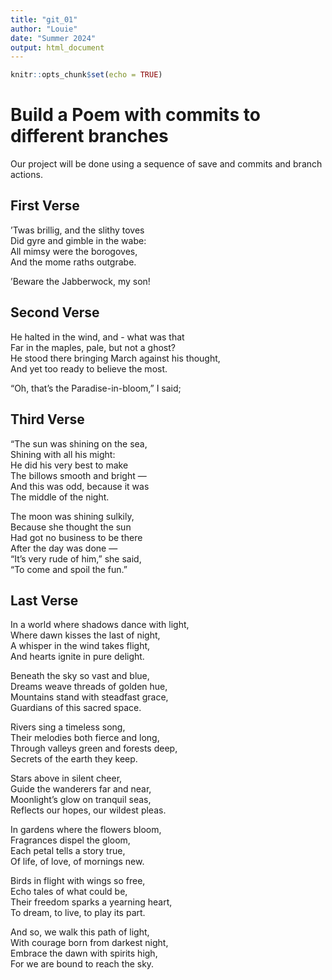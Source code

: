 ```yaml
---
title: "git_01"
author: "Louie"
date: "Summer 2024"
output: html_document
---
```


```r
knitr::opts_chunk$set(echo = TRUE)
```
# Build a Poem with commits to different branches
Our project will be done using a sequence of save and commits and branch actions.
<!-- Do not modify or change any text in "!--" bracketed areas such as this --- these are instructions to
you, if you change any of this the git program will notice it and compromise your git merging strategy !-->

## First Verse 
<!--Put the first five lines of a poem by Lewis Carrol in this section!-->

‘Twas brillig, and the slithy toves  
Did gyre and gimble in the wabe:  
All mimsy were the borogoves,  
And the mome raths outgrabe.  

‘Beware the Jabberwock, my son!  


## Second Verse
<!--Put the first five lines of a poem by Robert Frost here!-->

He halted in the wind, and - what was that  
Far in the maples, pale, but not a ghost?  
He stood there bringing March against his thought,  
And yet too ready to believe the most.  

"Oh, that's the Paradise-in-bloom," I said;  



## Third Verse
<!--Put the first two verses of The Walrus and the Carpenter here!-->

"The sun was shining on the sea,  
Shining with all his might:  
He did his very best to make  
The billows smooth and bright —  
And this was odd, because it was  
The middle of the night.  

The moon was shining sulkily,  
Because she thought the sun  
Had got no business to be there  
After the day was done —  
"It's very rude of him," she said,  
"To come and spoil the fun."  


## Last Verse
<!--Put a short poem you created using chatGPT of 20 to 30 lines,here!-->
In a world where shadows dance with light,  
Where dawn kisses the last of night,  
A whisper in the wind takes flight,  
And hearts ignite in pure delight.    

Beneath the sky so vast and blue,  
Dreams weave threads of golden hue,  
Mountains stand with steadfast grace,  
Guardians of this sacred space.  

Rivers sing a timeless song,  
Their melodies both fierce and long,  
Through valleys green and forests deep,  
Secrets of the earth they keep.  

Stars above in silent cheer,  
Guide the wanderers far and near,  
Moonlight’s glow on tranquil seas,  
Reflects our hopes, our wildest pleas.  

In gardens where the flowers bloom,  
Fragrances dispel the gloom,  
Each petal tells a story true,  
Of life, of love, of mornings new.  

Birds in flight with wings so free,  
Echo tales of what could be,  
Their freedom sparks a yearning heart,  
To dream, to live, to play its part.  

And so, we walk this path of light,  
With courage born from darkest night,  
Embrace the dawn with spirits high,  
For we are bound to reach the sky.  
